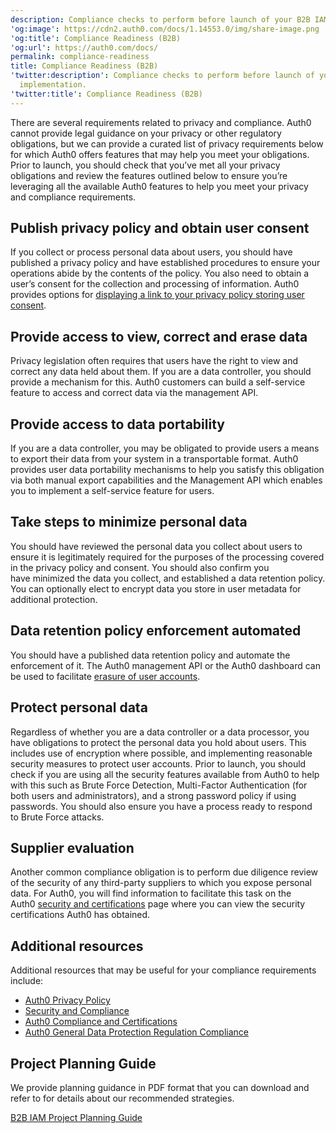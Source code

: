 ```yaml
---
description: Compliance checks to perform before launch of your B2B IAM implementation.
'og:image': https://cdn2.auth0.com/docs/1.14553.0/img/share-image.png
'og:title': Compliance Readiness (B2B)
'og:url': https://auth0.com/docs/
permalink: compliance-readiness
title: Compliance Readiness (B2B)
'twitter:description': Compliance checks to perform before launch of your B2B IAM
  implementation.
'twitter:title': Compliance Readiness (B2B)
---
```

There are several requirements related to privacy and compliance. Auth0 cannot provide legal guidance on your privacy or other regulatory obligations, but we can provide a curated list of privacy requirements below for which Auth0 offers features that may help you meet your obligations. Prior to launch, you should check that you’ve met all your privacy obligations and review the features outlined below to ensure you’re leveraging all the available Auth0 features to help you meet your privacy and compliance requirements.

## Publish privacy policy and obtain user consent

If you collect or process personal data about users, you should have published a privacy policy and have established procedures to ensure your operations abide by the contents of the policy. You also need to obtain a user’s consent for the collection and processing of information. Auth0 provides options for [displaying a link to your privacy policy storing user consent](/docs/secure/data-privacy-and-compliance/gdpr).

## Provide access to view, correct and erase data

Privacy legislation often requires that users have the right to view and correct any data held about them. If you are a data controller, you should provide a mechanism for this. Auth0 customers can build a self-service feature to access and correct data via the <Tooltip tip="Management API: A product to allow customers to perform administrative tasks." cta="View Glossary" href="/docs/glossary?term=management+API">management API</Tooltip>.

## Provide access to data portability

If you are a data controller, you may be obligated to provide users a means to export their data from your system in a transportable format. Auth0 provides user data portability mechanisms to help you satisfy this obligation via both manual export capabilities and the Management API which enables you to implement a self-service feature for users.

## Take steps to minimize personal data

You should have reviewed the personal data you collect about users to ensure it is legitimately required for the purposes of the processing covered in the privacy policy and consent. You should also confirm you have minimized the data you collect, and established a data retention policy. You can optionally elect to encrypt data you store in user metadata for additional protection.

## Data retention policy enforcement automated

You should have a published data retention policy and automate the enforcement of it. The Auth0 management API or the <Tooltip tip="Auth0 Dashboard: Auth0's main product to configure your services." cta="View Glossary" href="/docs/glossary?term=Auth0+dashboard">Auth0 dashboard</Tooltip> can be used to facilitate [erasure of user accounts](/docs/secure/data-privacy-and-compliance/gdpr/gdpr-right-to-access-correct-and-erase-data).

## Protect personal data

Regardless of whether you are a data controller or a data processor, you have obligations to protect the personal data you hold about users. This includes use of encryption where possible, and implementing reasonable security measures to protect user accounts. Prior to launch, you should check if you are using all the security features available from Auth0 to help with this such as Brute Force Detection, <Tooltip tip="Multi-factor authentication (MFA): User authentication process that uses a factor in addition to username and password such as a code via SMS." cta="View Glossary" href="/docs/glossary?term=Multi-Factor+Authentication">Multi-Factor Authentication</Tooltip> (for both users and administrators), and a strong password policy if using passwords. You should also ensure you have a process ready to respond to Brute Force attacks.

## Supplier evaluation

Another common compliance obligation is to perform due diligence review of the security of any third-party suppliers to which you expose personal data. For Auth0, you will find information to facilitate this task on the Auth0 [security and certifications](https://auth0.com/security/) page where you can view the security certifications Auth0 has obtained.

## Additional resources

Additional resources that may be useful for your compliance requirements include:

* [Auth0 Privacy Policy](https://auth0.com/privacy)
* [Security and Compliance](https://auth0.com/security/)
* [Auth0 Compliance and Certifications](/docs/secure/data-privacy-and-compliance)
* [Auth0 General Data Protection Regulation Compliance](/docs/secure/data-privacy-and-compliance/gdpr)

## Project Planning Guide

We provide planning guidance in PDF format that you can download and refer to for details about our recommended strategies.

[B2B IAM Project Planning Guide](https://assets.ctfassets.net/cdy7uua7fh8z/63F0WOPJdVzsPMxV1Xvp8x/7a329487c5e890d8e820f6a48983b46a/B2B_Project_Planning.pdf)